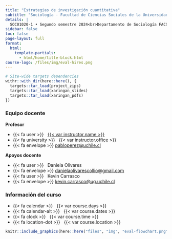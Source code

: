 ```yaml
---
title: "Estrategias de investigación cuantitativa"
subtitle: "Sociología - Facultad de Ciencias Sociales de la Universidad de Chile"
details: |
  SOC01020-1 • Segundo semestre 2024<br>Departamento de Sociología FACSO<br>Universidad de Chile
sidebar: false
toc: false
page-layout: full
format:
  html:
    template-partials:
      - html/home/title-block.html
course-logo: /files/img/eval-hires.png
---
```


```r
# Site-wide targets dependencies
withr::with_dir(here::here(), {
  targets::tar_load(project_zips)
  targets::tar_load(xaringan_slides)
  targets::tar_load(xaringan_pdfs)
})
```



::: {.grid .course-details}

::: {.g-col-12 .g-col-sm-6 .g-col-md-4}
### Equipo docente

**Profesor**

- {{< fa user >}} &nbsp; [{{< var instructor.name >}}]({{< var instructor.url >}})
- {{< fa university >}} &nbsp; {{< var instructor.office >}}
- {{< fa envelope >}} <a href="mailto:pabloperez@uchile.cl">pabloperez@uchile.cl</a>


**Apoyos docente**


- {{< fa user >}} &nbsp; Daniela Olivares
- {{< fa envelope >}} <a href="mailto:danielaolivarescollio@gmail.com">danielaolivarescollio@gmail.com</a>
- {{< fa user >}} &nbsp; Kevin Carrasco
- {{< fa envelope >}} <a href="mailto:kevin.carrasco@ug.uchile.cl">kevin.carrasco@ug.uchile.cl</a>

:::

::: {.g-col-12 .g-col-sm-6 .g-col-md-4}
### Información del curso

- {{< fa calendar >}} &nbsp; {{< var course.days >}}
- {{< fa calendar-alt >}} &nbsp; {{< var course.dates >}}
- {{< fa clock >}} &nbsp; {{< var course.time >}}
- {{< fa location-dot >}} &nbsp; {{< var course.location >}}
:::



```r
knitr::include_graphics(here::here("files", "img", "eval-flowchart.png"), error = FALSE)
```

:::
